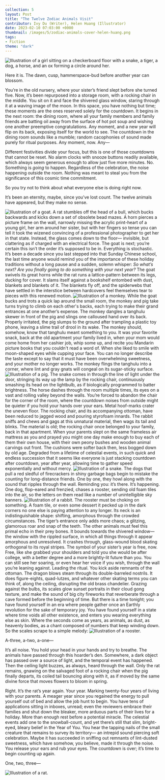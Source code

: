 ---
collection: 5
layout: Post
title: "The Twelve Zodiac Animals Visit"
contributor: Ivy Du (Writer), Helen Huang (Illustrator)
date: 2023-02-10 07:03:00 +0000
thumbnail: /images/5/zodiac-animals-cover-helen-huang.png
tags: 
- Fiction
theme: "dark"
---
<div class="center">
    <img src="/images/5/zodiac-animals-cover-helen-huang.png"
        alt="Illustration of a girl sitting on a checkerboard floor with a snake, a tiger, a dog, a horse, and an ox forming a circle around her."
        class="w650" />
</div>

Here it is. The dawn, cusp, hammerspace-bud before another year can blossom. 

You’re in the old nursery, where your sister’s friend slept before she turned five. Now, it’s been repurposed into a storage room, with a rocking chair in the middle. You sit on it and face the shivered glass window, staring through it at a waving image of the moon. In this space, you have nothing but time; these moments are the ones reserved solely for the countdown. It begins in the next room: the dining room, where all your family members and family friends are batting oil away from the surface of hot pot soup and wishing one another preemptive congratulations. Any moment, and a new year will flip on its back, exposing itself for the world to see. The countdown in the dining room sounds like a mumble; random cacophonies of sound made purely for ritual purposes. Any moment, now. Any—

Different festivities divide your focus, but this is one of those countdowns that cannot be reset. No alarm clocks with snooze buttons readily available, which always seem generous enough to allow just five more minutes. No. Something is <em>going</em> to happen. Regardless of the celebration, the noise happening outside the room. Nothing was meant to steal you from the significance of this cosmic time commitment. 

So you try not to think about what everyone else is doing right now. 

It’s been an eternity, maybe, since you’ve lost count. The twelve animals have appeared, but they make no sense. 

<div class="zodiac-container">

<img src="/images/5/zodiac-animals-goat-helen-huang.png"
    alt="Illustration of a goat."
    class="w250 zodiac-goat" />
<span>
A rat stumbles off the head of a bull, which bucks backwards and kicks down a set of obsolete bead mazes. A horn pierces a picture frame on the wall, narrowly missing the acrylic print-heart of a young girl, her arm around her sister, but with her fingers so tense you can tell it took the wizened convincing of a professional photographer to get her in that state. Instead, the glass comes down to the floor— invisible, but clattering as if charged with an electrical force. The goat is next; you’re certain this isn’t the order it’s supposed to be in. Everything is stochastic. It’s been a decade since you last stepped into that Sunday Chinese school, the last time anyone would remind you of the importance of these holiday traditions without a long pause and a sudden, solemn whisper: 
<em>So what’s next? Are you finally going to do something with your next year?</em> The goat swivels its great horns while the rat runs a lattice-pattern between its legs, ducking for cover. It slams itself against a bookshelf entombed with dust, blankets and blankets of it. The blankets fly off, and the spiderwebs that have settled in the interstice between hardcovers feel themselves tear to pieces with this renewed motion.
</span>
<img src="/images/5/zodiac-animals-monkey-helen-huang.png"
    alt="Illustration of a monkey."
    class="w250 zodiac-monkey" />
<span>
While the goat bucks and trots a quick lap around the small room, the monkey and pig take turns trying to climb on each other's backs, each trying to make their grand entrances at one another’s expense. The monkey dangles a tanghulu skewer in front of the pig and slings one calloused hand over its back. Properly irritated, the pig slumps to the ground after trampling a plastic toy phone, leaving a slime trail of drool in its wake. The monkey should, somehow, know that tanghulu meant something to you. It was your favorite snack, back at the old apartment your family lived in, when your mom would come home from her cashier job, whip some up, and recite you Mandarin picture books that you couldn't read a word of. When she liked to smile with moon-shaped eyes while cupping your face. You can no longer describe the taste except to say that it must have been overwhelming sweetness, and your mother no longer works. The monkey flings the tanghulu into a corner, where lint and gray gnats will congeal on its sugar-sticky surface.
</span>
<img src="/images/5/zodiac-animals-pig-helen-huang.png"
    alt="Illustration of a pig."
    class="w250 zodiac-pig" />
<span>
The snake comes in through the line of light under the door, stringing its way up the lamp by the rocking chair, continuously smashing its head on the lightbulb, as if biologically programmed to batter brightness. The horse dashes through the room multiple times, its eyes on a vast and rolling valley beyond the walls. You’re forced to abandon the chair for the corner of the room, where the countdown noises from outside might be quieter if you hold your hands over your ears. Metal hoof-marks crater the uneven floor. The rocking chair, and its accompanying ottoman, have been reduced to jagged wood and pouring styrofoam innards. The rabbit sniffs and chews and gags at this unnatural material, then wags its tail and blinks. The material is old; the rocking chair once belonged to your family, back in that apartment. When your parents slept on the same frameless air mattress as you and prayed you might one day make enough to buy each of them their own house, with their own peony bushes and wooden animal carvings out front. The cushions were softer back then, less bogged down by old age. Degraded from a lifetime of celestial events, in such quick and endless succession that it seems like everyone is just stacking countdown after countdown, year after year, allowing time to gather speed exponentially and without mercy.
<span>
<img src="/images/5/zodiac-animals-snake-helen-huang.png"
    alt="Illustration of a snake."
    class="w250 zodiac-snake" />
</span>
The dogs that pull a red sledful of firecrackers in shiny garbage bags begin to mistake the counting for long-distance friends. One by one, they howl along with the sound that ripples through the wall. Reminding you: it’s there. It’s happening. One dog, flop-eared and frenzied, chases a rooster, sending old foam tiles into the air, so the letters on them read like a number of unintelligible sky banners.
</span>
<img src="/images/5/zodiac-animals-rabbit-helen-huang.png"
    alt="Illustration of a rabbit."
    class="w250 zodiac-rabbit" />
<span>
The rooster must be choking on something. A foam tile, or even some dessert it pecked up in the dark corners no one else is paying attention to any longer. Its neck is an indistinguishable shape: shifting, amorphous through the crowded circumstances. The tiger’s entrance only adds more chaos; a glitzing, glamorous roar and snap of the teeth. The other animals must feel this primal echo in their prey bones. It bounds towards the shivered window— the window with the rippled surface, in which all things through it appear amorphous and unresolved. It crashes through, glass-wound blood skating orthogonal to its royal stripes. The symbol of your sister’s year is free, now. Free, like she grabbed your shoulders and told you she would be after college, with a better degree and a more brightly-lit future than you. You can still see her soaring, or even hear her voice if you wish, through the wall you’re leaning against. Leading the ritual. You kick aside remnants of the ottoman. The dragon blows steam through its double-barreled nostrils. It does figure-eights, quad-lutzes, and whatever other skating terms you can think of, along the ceiling, disrupting the old brass chandelier. Grazing against the bulbs, its scales glow sunset portraits in their cloud gong texture, and make the sound of big city fireworks that reverberate through a cave formed before the beginning of time. But there is a time tonight; you have found yourself in an era where people gather once an Earthly revolution for the sake of temporary joy. You have found yourself in a state where time voids all other existence, and enters you wearing everything else as skin. Where the seconds come as years, as animals, as dust, as heavenly bodies, as a chant composed of numbers that keep winding down. So the scales scrape to a simple melody:
</span>
<img src="/images/5/zodiac-animals-rooster-helen-huang.png"
    alt="Illustration of a rooster."
    class="w250 zodiac-rooster" />
</div>

A-three, a-two, a-one— 

It’s all noise. You hold your head in your hands and try to breathe. The animals have passed through this hoarder’s den. Somewhere, a dark object has passed over a source of light, and the temporal event has happened. Then the ceiling light buzzes, as always, heard through the wall. Only the rat remains, gnawing on the salvaged foot of a rocking chair when the pig finally departs, its coiled tail bouncing along with it, as if moved by the same divine force that moves flowers to bloom in spring. 

Right. It’s the rat’s year again. Your year. Marking twenty-four years of living with your parents. A meager year since you regained the energy to pull yourself out of bed and allow the job hunt to begin. You have tens of applications sitting in inboxes, unread; even the reviewers embrace their families and shut down the bleaker, more arduous parts of their lives for a holiday. More than enough rest before a potential miracle. The celestial events add one to the snowball-count, and yet there’s still that slim, bright-eyed, bleary belief in the Year of You. You hear the tapping nails of the small creature that remains to survey its territory— an intrepid sound piercing soft celebration. Maybe it has succeeded in sniffing out remnants of lint-dusted sweetness, which have somehow, you believe, made it through the noise. You release your ears and rub your eyes. The countdown is over; it’s time to begin counting up again. 

One, two, three—

<div class="center">
    <img src="/images/5/zodiac-animals-rat-helen-huang.png"
        alt="Illustration of a rat."
        class="w450" />
</div>
